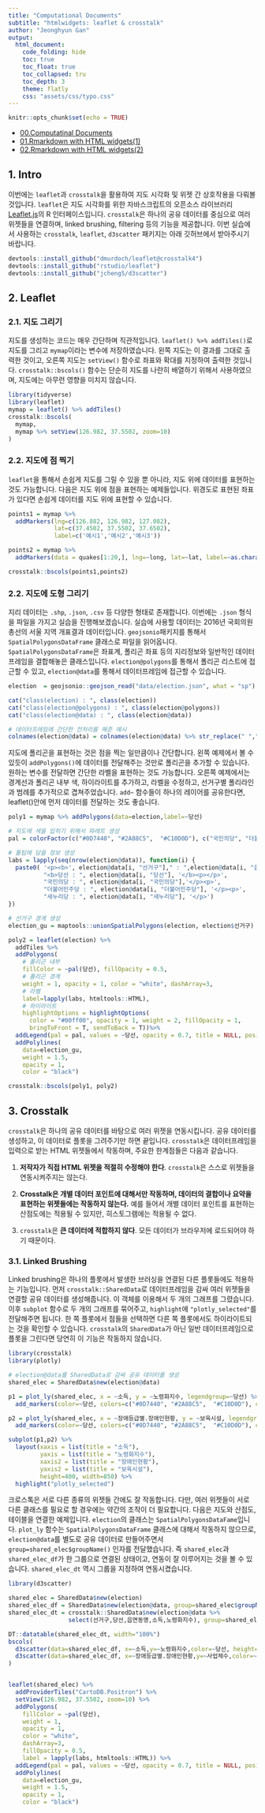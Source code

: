 ```yaml
---
title: "Computational Documents"
subtitle: "htmlwidgets: leaflet & crosstalk"
author: "Jeonghyun Gan"
output: 
  html_document:
    code_folding: hide
    toc: true
    toc_float: true
    toc_collapsed: tru
    toc_depth: 3
    theme: flatly
    css: "assets/css/typo.css"
---
```


```r
knitr::opts_chunk$set(echo = TRUE)
```

- [00.Computatinal Documents](https://jhgan00.github.io/computational_docs/index.html)
- [01.Rmarkdown with HTML widgets(1)](https://jhgan00.github.io/computational_docs/widgets.html)
- [02.Rmarkdown with HTML widgets(2)](https://jhgan00.github.io/computational_docs/widgets_cross.html)

## 1. Intro

이번에는 `leaflet`과 `crosstalk`을 활용하여 지도 시각화 및 위젯 간 상호작용을 다뤄볼 것입니다. `leaflet`은 지도 시각화를 위한 자바스크립트의 오픈소스 라이브러리 [Leaflet.js](https://leafletjs.com/)의 R 인터페이스입니다. `crosstalk`은 하나의 공유 데이터를 중심으로 여러 위젯들을 연결하며, linked brushing, filtering 등의 기능을 제공합니다. 이번 실습에서 사용하는 `crosstalk`, `leaflet`, `d3scatter` 패키지는 아래 깃허브에서 받아주시기 바랍니다.

```r
devtools::install_github("dmurdoch/leaflet@crosstalk4")
devtools::install_github("rstudio/leaflet")
devtools::install_github("jcheng5/d3scatter")
```
 
## 2. Leaflet

### 2.1. 지도 그리기

지도를 생성하는 코드는 매우 간단하며 직관적입니다. `leaflet() %>% addTiles()`로 지도를 그리고 `mymap`이라는 변수에 저장하였습니다. 왼쪽 지도는 이 결과를 그대로 출력한 것이고, 오른쪽 지도는  `setView()` 함수로 좌표와 확대를 지정하여 출력한 것입니다. `crosstalk::bscols()` 함수는 단순히 지도를 나란히 배열하기 위해서 사용하였으며, 지도에는 아무런 영향을 미치지 않습니다.

```r
library(tidyverse)
library(leaflet)
mymap = leaflet() %>% addTiles()
crosstalk::bscols(
  mymap,
  mymap %>% setView(126.982, 37.5502, zoom=10)
)
```

### 2.2. 지도에 점 찍기

`leaflet`을 통해서 손쉽게 지도를 그릴 수 있을 뿐 아니라, 지도 위에 데이터를 표현하는 것도 가능합니다. 다음은 지도 위에 점을 표현하는 예제들입니다. 위경도로 표현된 좌표가 있다면 손쉽게 데이터를 지도 위에 표현할 수 있습니다.

```r
points1 = mymap %>% 
  addMarkers(lng=c(126.882, 126.982, 127.082),
             lat=c(37.4502, 37.5502, 37.6502),
             label=c('예시1','예시2','예시3'))

points2 = mymap %>%
  addMarkers(data = quakes[1:20,], lng=~long, lat=~lat, label=~as.character(mag))

crosstalk::bscols(points1,points2)
```

### 2.2. 지도에 도형 그리기

지리 데이터는 `.shp`, `.json`, `.csv` 등 다양한 형태로 존재합니다. 이번에는 `.json` 형식을 파일을 가지고 실습을 진행해보겠습니다. 실습에 사용할 데이터는 2016년 국회의원 총선의 서울 지역 개표결과 데이터입니다. `geojsonio`패키지를 통해서 `SpatialPolygonsDataFrame` 클래스로 파일을 읽어옵니다. `SpatialPolygonsDataFrame`은 좌표계, 폴리곤 좌표 등의 지리정보와 일반적인 데이터프레임을 결합해놓은 클래스입니다. `election@polygons`를 통해서 폴리곤 리스트에 접근할 수 있고, `election@data`를 통해서 데이터프레임에 접근할 수 있습니다. 

```r
election  = geojsonio::geojson_read("data/election.json", what = "sp")

cat("class(election) : ", class(election))
cat("class(election@polygons) : ", class(election@polygons))
cat("class(election@data) : ", class(election@data))

# 데이터프레임에 간단한 전처리를 해준 예시
colnames(election@data) = colnames(election@data) %>% str_replace(" ","")
```

지도에 폴리곤을 표현하는 것은 점을 찍는 일만큼이나 간단합니다. 왼쪽 예제에서 볼 수 있듯이 `addPolygons()`에 데이터를 전달해주는 것만로 폴리곤을 추가할 수 있습니다. 원하는 변수를 전달하면 간단한 라벨을 표현하는 것도 가능합니다. 오른쪽 예제에서는 경계선과 폴리곤 내부 색, 하이라이트를 추가하고, 라벨을 수정하고, 선거구별 폴리라인과 범례를 추가적으로 겹쳐주었습니다. `add~` 함수들이 하나의 레이어를 공유한다면, leaflet()안에 먼저 데이터를 전달하는 것도 좋습니다. 

```r
poly1 = mymap %>% addPolygons(data=election,label=~당선)

# 지도에 색을 입히기 위해서 파레트 생성
pal = colorFactor(c("#0D7440", "#2A88C5",  "#C10D0D"), c("국민의당", "더불어민주당","새누리당"))

# 툴팁에 담을 정보 생성
labs = lapply(seq(nrow(election@data)), function(i) {
  paste0( '<p><b>', election@data[i, "선거구"]," : ",election@data[i, "읍면동명"], '</b></p><p>', 
          "<b>당선 : ", election@data[i, "당선"], '</b><p></p>', 
          "국민의당 : ", election@data[i, "국민의당"],'</p><p>', 
          "더불어민주당 : ", election@data[i, "더불어민주당"], '</p><p>',
          "새누리당 : ", election@data[i, "새누리당"], '</p>') 
})

# 선거구 경계 생성
election_gu = maptools::unionSpatialPolygons(election, election$선거구)

poly2 = leaflet(election) %>%
  addTiles %>%
  addPolygons(
    # 폴리곤 내부
    fillColor = ~pal(당선), fillOpacity = 0.5,
    # 폴리곤 경계
    weight = 1, opacity = 1, color = "white", dashArray=3,
    # 라벨
    label=lapply(labs, htmltools::HTML),
    # 하이라이트
    highlightOptions = highlightOptions(
      color = "#00ff00", opacity = 1, weight = 2, fillOpacity = 1,
      bringToFront = T, sendToBack = T))%>%
  addLegend(pal = pal, values = ~당선, opacity = 0.7, title = NULL, position = "bottomright") %>%
  addPolylines(
    data=election_gu,
    weight = 1.5,
    opacity = 1,
    color = "black")

crosstalk::bscols(poly1, poly2)
```
 
## 3. Crosstalk

`crosstalk`은 하나의 공유 데이터를 바탕으로 여러 위젯을 연동시킵니다. 공유 데이터를 생성하고, 이 데이터로 플롯을 그려주기만 하면 끝입니다. `crosstalk`은 데이터프레임을 입력으로 받는 HTML 위젯들에서 작동하며, 주요한 한계점들은 다음과 같습니다.

1. **저작자가 직접 HTML 위젯을 적절히 수정해야 한다**. `crosstalk`은 스스로 위젯들을 연동시켜주지는 않는다.

2. **Crosstalk은 개별 데이터 포인트에 대해서만 작동하며, 데이터의 결합이나 요약을 표현하는 위젯들에는 작동하지 않는다.** 예를 들어서 개별 데이터 포인트를 표현하는 산점도에는 적용될 수 있지만, 히스토그램에는 적용될 수 없다.

3. `crosstalk`은 **큰 데이터에 적합하지 않다**. 모든 데이터가 브라우저에 로드되어야 하기 때문이다.

### 3.1. Linked Brushing

Linked brushing은 하나의 플롯에서 발생한 브러싱을 연결된 다른 플롯들에도 적용하는 기능입니다. 먼저 `crosstalk::SharedData`로 데이터프레임을 감싸 여러 위젯들을 연결할 공유 데이터를 생성해줍니다. 이 객체를 이용해서 두 개의 그래프를 그렸습니다. 이후 `subplot` 함수로 두 개의 그래프를 묶어주고, `highlight`에 `"plotly_selected"`를 전달해주면 됩니다. 한 쪽 플롯에서 점들을 선택하면 다른 쪽 플롯에서도 하이라이트되는 것을 확인할 수 있습니다. `crosstalk`의 `SharedData`가 아닌 일반 데이터프레임으로 플롯을 그린다면 당연히 이 기능은 작동하지 않습니다.

```r
library(crosstalk)
library(plotly)

# election@data를 SharedData로 감싸 공유 데이터를 생성
shared_elec = SharedData$new(election@data)

p1 = plot_ly(shared_elec, x = ~소득, y = ~노령화지수, legendgroup=~당선) %>%
  add_markers(color=~당선, colors=c("#0D7440", "#2A88C5",  "#C10D0D"), opacity=0.6)

p2 = plot_ly(shared_elec, x = ~장애등급별.장애인현황, y = ~보육시설, legendgroup=~당선) %>%
  add_markers(color=~당선, colors=c("#0D7440", "#2A88C5",  "#C10D0D"), opacity=0.6)

subplot(p1,p2) %>%
  layout(xaxis = list(title = "소득"),
         yaxis = list(title = "노령화지수"),
         xaxis2 = list(title = "장애인현황"),
         yaxis2 = list(title = "보육시설"),
         height=400, width=850) %>%
  highlight("plotly_selected")
```

크로스톡은 서로 다른 종류의 위젯들 간에도 잘 작동합니다. 다만, 여러 위젯들이 서로 다른 클래스를 필요로 할 경우에는 약간의 조작이 더 필요합니다. 다음은 지도와 산점도, 테이블을 연결한 예제입니다.  `election`의 클래스는 `SpatialPolygonsDataFame`입니다. `plot_ly` 함수는 `SpatialPolygonsDataFrame` 클래스에 대해서 작동하지 않으므로, `election@data`를 별도로 공유 데이터로 만들어주면서  `group=shared_elec$groupName()` 인자를 전달했습니다. 즉 `shared_elec`과 `shared_elec_df`가 한 그룹으로 연결된 상태이고, 연동이 잘 이루어지는 것을 볼 수 있습니다. `shared_elec_dt` 역시 그룹을 지정하여 연동시켰습니다.

```r
library(d3scatter)

shared_elec = SharedData$new(election)
shared_elec_df = SharedData$new(election@data, group=shared_elec$groupName())
shared_elec_dt = crosstalk::SharedData$new(election@data %>%
                 select(선거구,당선,읍면동명,소득,노령화지수), group=shared_elec$groupName())

DT::datatable(shared_elec_dt, width="100%")
bscols(
  d3scatter(data=shared_elec_df, x=~소득,y=~노령화지수,color=~당선, height=300, width="100%"),
  d3scatter(data=shared_elec_df, x=~장애등급별.장애인현황,y=~사업체수,color=~당선, height=300, width="100%")
)


leaflet(shared_elec) %>%
  addProviderTiles("CartoDB.Positron") %>% 
  setView(126.982, 37.5502, zoom=10) %>%
  addPolygons(
    fillColor = ~pal(당선),
    weight = 1,
    opacity = 1,
    color = "white",
    dashArray=3,
    fillOpacity = 0.5,
    label = lapply(labs, htmltools::HTML)) %>%
  addLegend(pal = pal, values = ~당선, opacity = 0.7, title = NULL, position = "bottomright") %>%
  addPolylines(
    data=election_gu,
    weight = 1.5,
    opacity = 1,
    color = "black")
```

